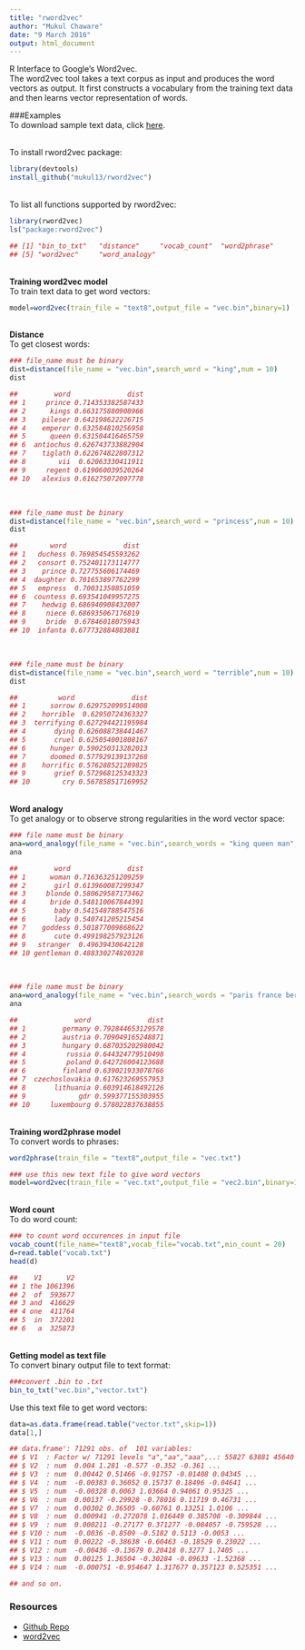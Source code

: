 ```yaml
---
title: "rword2vec"
author: "Mukul Chaware"
date: "9 March 2016"
output: html_document
---
```


R Interface to Google's Word2vec. <br />
The word2vec tool takes a text corpus as input and produces the word vectors as output. It first constructs a vocabulary from the training text data and then learns vector representation of words. 

###Examples
<br />
To download sample text data, click [here](http://mattmahoney.net/dc/text8.zip).

<br/>
To install rword2vec package:

```r
library(devtools)
install_github("mukul13/rword2vec")
```
<br />
To list all functions supported by rword2vec:<br />

```r
library(rword2vec)
ls("package:rword2vec")
```
```r
## [1] "bin_to_txt"   "distance"     "vocab_count"  "word2phrase" 
## [5] "word2vec"     "word_analogy"
```
<br />
<b>Training word2vec model</b>
<br />
To train text data to get word vectors:<br />
```r
model=word2vec(train_file = "text8",output_file = "vec.bin",binary=1)
```
<br />
<b>Distance</b>
<br />
To get closest words:<br />
```r
### file_name must be binary
dist=distance(file_name = "vec.bin",search_word = "king",num = 10)
dist
```
```r
##         word              dist
## 1     prince 0.714353382587433
## 2      kings 0.663175880908966
## 3    pileser 0.642198622226715
## 4    emperor 0.632584810256958
## 5      queen 0.631504416465759
## 6  antiochus 0.626743733882904
## 7    tiglath 0.622674822807312
## 8        vii  0.62063330411911
## 9     regent 0.619060039520264
## 10   alexius 0.616275072097778
```
<br />
```r
### file_name must be binary
dist=distance(file_name = "vec.bin",search_word = "princess",num = 10)
dist
```
```r
##        word              dist
## 1   duchess 0.769854545593262
## 2   consort 0.752401173114777
## 3    prince 0.727755606174469
## 4  daughter 0.701653897762299
## 5   empress  0.70031350851059
## 6  countess 0.693541049957275
## 7    hedwig 0.686940908432007
## 8     niece 0.686935067176819
## 9     bride  0.67846018075943
## 10  infanta 0.677732884883881
```
<br />
```r
### file_name must be binary
dist=distance(file_name = "vec.bin",search_word = "terrible",num = 10)
dist
```
```r
##          word              dist
## 1      sorrow 0.629752099514008
## 2    horrible  0.62950724363327
## 3  terrifying 0.627294421195984
## 4       dying 0.626088738441467
## 5       cruel 0.625054001808167
## 6      hunger 0.590250313282013
## 7      doomed 0.577929139137268
## 8    horrific 0.576288521289825
## 9       grief 0.572968125343323
## 10        cry 0.567858517169952
```
<br />
<b>Word analogy</b><br />
To get analogy or to observe strong regularities in the word vector space:<br />
```r
### file name must be binary
ana=word_analogy(file_name = "vec.bin",search_words = "king queen man",num = 10)
ana
```
```r
##         word              dist
## 1      woman 0.716363251209259
## 2       girl 0.613960087299347
## 3     blonde 0.580629587173462
## 4      bride 0.548110067844391
## 5       baby 0.541548788547516
## 6       lady 0.540741205215454
## 7    goddess 0.501877009868622
## 8       cute 0.499198257923126
## 9   stranger  0.49639430642128
## 10 gentleman 0.488330274820328
```
<br />
```r
### file name must be binary
ana=word_analogy(file_name = "vec.bin",search_words = "paris france berlin",num = 10)
ana
```
```r
##              word              dist
## 1         germany 0.792844653129578
## 2         austria 0.709049165248871
## 3         hungary 0.687035202980042
## 4          russia 0.644324779510498
## 5          poland 0.642726004123688
## 6         finland 0.639021933078766
## 7  czechoslovakia 0.617623269557953
## 8       lithuania 0.603914618492126
## 9             gdr 0.599377155303955
## 10     luxembourg 0.578022837638855
```
<br />
<b>Training word2phrase model</b><br />
To convert words to phrases:<br />
```r
word2phrase(train_file = "text8",output_file = "vec.txt")

### use this new text file to give word vectors
model=word2vec(train_file = "vec.txt",output_file = "vec2.bin",binary=1)
```
<br />
<b>Word count</b>
<br />
To do word count:<br />
```r
### to count word occurences in input file
vocab_count(file_name="text8",vocab_file="vocab.txt",min_count = 20)
d=read.table("vocab.txt")
head(d)
```
```r
##    V1      V2
## 1 the 1061396
## 2  of  593677
## 3 and  416629
## 4 one  411764
## 5  in  372201
## 6   a  325873
```
<br />
<b>Getting model as text file</b><br />
To convert binary output file to text format:<br />
```r
###convert .bin to .txt
bin_to_txt("vec.bin","vector.txt")
```
Use this text file to get word vectors:
```r
data=as.data.frame(read.table("vector.txt",skip=1))
data[1,]
```
```r
## data.frame':	71291 obs. of  101 variables:
## $ V1  : Factor w/ 71291 levels "a","aa","aaa",..: 55827 63881 45640 2646 45926 31473 1 64596 71091 44557 ...
## $ V2  : num  0.004 1.281 -0.577 -0.352 -0.361 ...
## $ V3  : num  0.00442 0.51466 -0.91757 -0.01408 0.04345 ...
## $ V4  : num  -0.00383 0.36052 0.15737 0.18496 -0.04641 ...
## $ V5  : num  -0.00328 0.0063 1.03664 0.94061 0.95325 ...
## $ V6  : num  0.00137 -0.29928 -0.78016 0.11719 0.46731 ...
## $ V7  : num  0.00302 0.36505 -0.60761 0.13251 1.0106 ...
## $ V8  : num  0.000941 -0.272078 1.016449 0.385708 -0.309844 ...
## $ V9  : num  0.000211 -0.27177 0.371277 -0.084057 -0.759528 ...
## $ V10 : num  -0.0036 -0.8509 -0.5182 0.5113 -0.0053 ...
## $ V11 : num  0.00222 -0.38638 -0.60463 -0.18529 0.23022 ...
## $ V12 : num  -0.00436 -0.13679 0.20418 0.3277 1.7405 ...
## $ V13 : num  0.00125 1.36504 -0.30284 -0.09633 -1.52368 ...
## $ V14 : num  -0.000751 -0.954647 1.317677 0.357123 0.525351 ...

## and so on. 
```
### Resources
* [Github Repo](https://github.com/mukul13/rword2vec)
* [word2vec](https://code.google.com/archive/p/word2vec/) 
